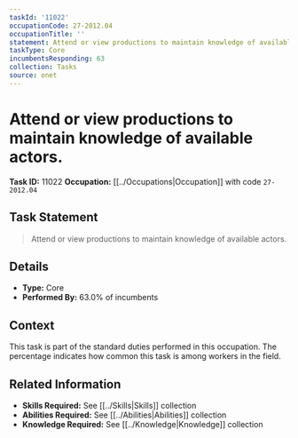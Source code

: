```yaml
---
taskId: '11022'
occupationCode: 27-2012.04
occupationTitle: ''
statement: Attend or view productions to maintain knowledge of available actors.
taskType: Core
incumbentsResponding: 63
collection: Tasks
source: onet
---
```

# Attend or view productions to maintain knowledge of available actors.

**Task ID:** 11022
**Occupation:** [[../Occupations|Occupation]] with code `27-2012.04`

## Task Statement

> Attend or view productions to maintain knowledge of available actors.

## Details

- **Type:** Core
- **Performed By:** 63.0% of incumbents

## Context

This task is part of the standard duties performed in this occupation. The percentage indicates how common this task is among workers in the field.

## Related Information

- **Skills Required:** See [[../Skills|Skills]] collection
- **Abilities Required:** See [[../Abilities|Abilities]] collection
- **Knowledge Required:** See [[../Knowledge|Knowledge]] collection

